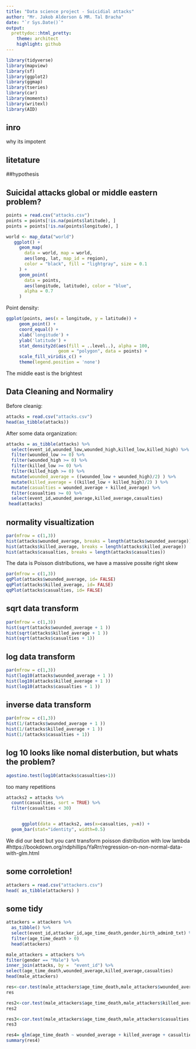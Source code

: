 ```yaml
---
title: "Data science project - Suicidial attacks"
author: "Mr. Jakob Alderson & MR. Tal Bracha"
date: "`r Sys.Date()`"
output:
  prettydoc::html_pretty:
    theme: architect
    highlight: github
---
```


```r
library(tidyverse)
library(mapview)
library(sf)
library(ggplot2)
library(ggmap)
library(tseries)
library(car)
library(moments)
library(writexl)
library(AID)
```


## inro

why its impotent

## litetature 

##hypothesis

## Suicidal attacks global or middle eastern problem?

```r
points = read.csv("attacks.csv")
points = points[!is.na(points$latitude), ]
points = points[!is.na(points$longitude), ]
```

```r

world <- map_data("world")
   ggplot() +
     geom_map(
       data = world, map = world,
       aes(long, lat, map_id = region),
       color = "black", fill = "lightgray", size = 0.1
     ) +
     geom_point(
       data = points,
       aes(longitude, latitude), color = "blue",
       alpha = 0.7
     ) 
```

Point density:
```r
ggplot(points, aes(x = longitude, y = latitude)) + 
     geom_point() + 
     coord_equal() + 
     xlab('longitude') + 
     ylab('latitude') + 
     stat_density2d(aes(fill = ..level..), alpha = 100,
                    geom = "polygon", data = points) + 
     scale_fill_viridis_c() + 
     theme(legend.position = 'none') 
```

The middle east  is the brightest

## Data Cleaning and Normaliry

Before cleanig:

```r
attacks = read.csv("attacks.csv")
head(as_tibble(attacks))
```
 
After some data organization:
```r
attacks = as_tibble(attacks) %>%
  select(event_id,wounded_low,wounded_high,killed_low,killed_high) %>%
  filter(wounded_low >= 0) %>%
  filter(wounded_high >= 0) %>%
  filter(killed_low >= 0) %>%
  filter(killed_high >= 0) %>%
  mutate(wounded_average = ((wounded_low + wounded_high)/2) ) %>%
  mutate(killed_average = ((killed_low + killed_high)/2) ) %>% 
  mutate(casualties = wounded_average + killed_average) %>%
  filter(casualties >= 0) %>%
  select(event_id,wounded_average,killed_average,casualties)
 head(attacks)
```

## normality visualtization 

```r
par(mfrow = c(1,3))
hist(attacks$wounded_average, breaks = length(attacks$wounded_average))
hist(attacks$killed_average, breaks = length(attacks$killed_average))
hist(attacks$casualties, breaks = length(attacks$casualties))

```

The data is Poisson distributions, we have a massive possite right skew 

```r
par(mfrow = c(1,3))
qqPlot(attacks$wounded_average, id= FALSE)
qqPlot(attacks$killed_average, id= FALSE)
qqPlot(attacks$casualties, id= FALSE)
```



## sqrt data transform 

```r
par(mfrow = c(1,3))
hist(sqrt(attacks$wounded_average + 1 ))
hist(sqrt(attacks$killed_average + 1 ))
hist(sqrt(attacks$casualties + 1))

```

## log data transform  

```r
par(mfrow = c(1,3))
hist(log10(attacks$wounded_average + 1 ))
hist(log10(attacks$killed_average + 1 ))
hist(log10(attacks$casualties + 1 ))

```

## inverse data transform 
```r
par(mfrow = c(1,3))
hist(1/(attacks$wounded_average + 1 ))
hist(1/(attacks$killed_average + 1 ))
hist(1/(attacks$casualties + 1))

```

## log 10 looks like nomal disterbution, but whats the problem?

```r
agostino.test(log10(attacks$casualties+1))
```

too many repetitions


```r
attacks2 = attacks %>%
  count(casualties, sort = TRUE) %>%
  filter(casualties < 30)


      ggplot(data = attacks2, aes(x=casualties, y=n)) +
  geom_bar(stat="identity", width=0.5)

```

We did our best but you cant transform poisson distribution with low lambda
#https://bookdown.org/ndphillips/YaRrr/regression-on-non-normal-data-with-glm.html

## some corroletion!

```r
attackers = read.csv("attackers.csv") 
head( as_tibble(attackers) )
```

## some tidy
```r
attackers = attackers %>%
  as_tibble() %>%
  select(event_id,attacker_id,age_time_death,gender,birth_admin0_txt) %>%
  filter(age_time_death > 0) 
  head(attackers)
```

```r
male_attackers = attackers %>%
filter(gender == "Male") %>%
inner_join(attacks, by =  "event_id") %>%
select(age_time_death,wounded_average,killed_average,casualties)
head(male_attackers)

```

```r
res<-cor.test(male_attackers$age_time_death,male_attackers$wounded_average, method="kendall")
res
```

```r
res2<-cor.test(male_attackers$age_time_death,male_attackers$killed_average, method="kendall")
res2
```

```r
res3<-cor.test(male_attackers$age_time_death,male_attackers$casualties, method="kendall")
res3
```

```r
res4= glm(age_time_death ~ wounded_average + killed_average + casualties, data = male_attackers , family = "poisson"	)
summary(res4)
```

